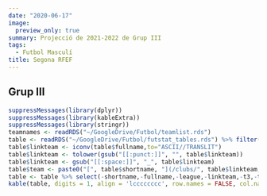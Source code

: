 ```yaml
---
date: "2020-06-17"
image:
  preview_only: true
summary: Projecció de 2021-2022 de Grup III
tags:
  - Futbol Masculí
title: Segona RFEF
---
```

## Grup III
```r
suppressMessages(library(dplyr))
suppressMessages(library(kableExtra))
suppressMessages(library(stringr))
teamnames <- readRDS("~/GoogleDrive/Futbol/teamlist.rds")
table <- readRDS("~/GoogleDrive/Futbol/futstat_tables.rds") %>% filter(league == 'segunda_division_rfef_3') %>% left_join(teamnames, by = "team") %>% arrange(rank) %>% mutate(league = str_sub(league,1,-3))
table$linkteam <- iconv(table$fullname,to="ASCII//TRANSLIT")
table$linkteam <- tolower(gsub("[[:punct:]]", "", table$linkteam))
table$linkteam <- gsub("[[:space:]]", "_", table$linkteam)
table$team <- paste0("[", table$shortname, "](/clubs/", table$linkteam,"_",table$league,")")
table <- table %>% select(-shortname,-fullname,-league,-linkteam,-t3,-t4)
kable(table, digits = 1, align = 'lcccccccc', row.names = FALSE, col.names = c('Club', 'Class.', 'Punts', 'Ascens Dir.', 'Playoff', 'Descens', 'Favor', 'Contra', 'Qualitat')) %>% add_header_above(c('Projecció de la Classificació' = 1, 'Mitjana' = 2, 'Probabilitat (%)' = 3, 'xGols' = 3)) %>% column_spec(1, bold = T) %>% column_spec(3, border_right = T) %>% column_spec(6, border_right = T)
```
